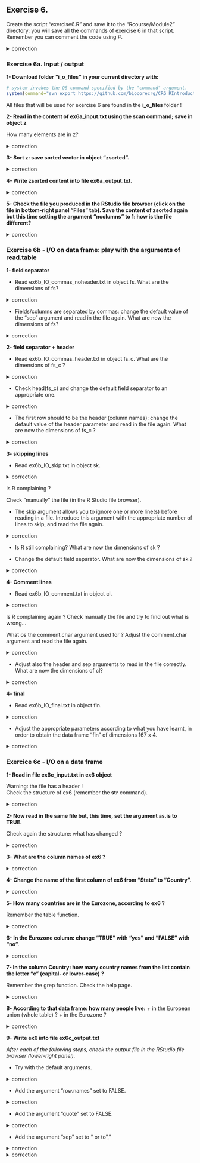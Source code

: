 ## Exercise 6. 

Create the script "exercise6.R" and save it to the "Rcourse/Module2" directory: you will save all the commands of exercise 6 in that script.
<br>Remember you can comment the code using #.


<details>
<summary>
correction
</summary>

```r
getwd()
setwd("Rcourse/Module2")
setwd("~/Rcourse/Module2")
```

</details>

### Exercise 6a. Input / output

**1- Download folder "i_o_files" in your current directory with:** 

```r
# system invokes the OS command specified by the "command" argument.
system(command="svn export https://github.com/biocorecrg/CRG_RIntroduction/trunk/i_o_files")
```

All files that will be used for exercise 6 are found in the **i_o_files** folder ! 

**2- Read in the content of ex6a_input.txt using the scan command; save in object z**

How many elements are in z?

<details>
<summary>
correction
</summary>

```r
# scan content of the file
z <- scan("i_o_files/ex6a_input.txt")
# number of elements (length of vector)
length(z)
```

</details>

**3- Sort z: save sorted vector in object "zsorted".**

<details>
<summary>
correction
</summary>

```r
zsorted <- sort(z)
```

</details>

**4- Write zsorted content into file ex6a_output.txt.**

<details>
<summary>
correction
</summary>

```r
write(zsorted, "ex6a_output.txt")
```

</details>

**5- Check the file you produced in the RStudio file browser (click on the file in bottom-right panel "Files" tab). Save the content of zsorted again but this time setting the argument "ncolumns" to 1: how is the file different?**

<details>
<summary>
correction
</summary>

```r
write(zsorted, "ex6a_output.txt", ncolumns=1)
```

</details>

### Exercise 6b - I/O on data frame: play with the arguments of read.table
  
**1- field separator**

* Read ex6b_IO_commas_noheader.txt in object fs.
What are the dimensions of fs?

<details>
<summary>
correction
</summary>

```r
# read in file with default parameters
fs <- read.table("i_o_files/ex6b_IO_commas_noheader.txt")
dim(fs)
```

</details>

* Fields/columns are separated by commas: change the default value of the "sep" argument and read in the file again.
What are now the dimensions of fs?

<details>
<summary>
correction
</summary>

```r
# change field separator to ","
fs <- read.table("i_o_files/ex6b_IO_commas_noheader.txt", 
	sep=",")
dim(fs)
```

</details>

**2- field separator + header**

* Read ex6b_IO_commas_header.txt in object fs_c.
What are the dimensions of fs_c ?

<details>
<summary>
correction
</summary>

```r
fs_c <- read.table("i_o_files/ex6b_IO_commas_header.txt")
dim(fs_c)
```

</details>

* Check head(fs_c) and change the default field separator to an appropriate one.

<details>
<summary>
correction
</summary>

```r
fs_c <- read.table("i_o_files/ex6b_IO_commas_header.txt", 
                   sep=",")
```

</details>

* The first row should to be the header (column names): change the default value of the header parameter and read in the file again.
What are now the dimensions of fs_c ?

<details>
<summary>
correction
</summary>

```r
fs_c <- read.table("i_o_files/ex6b_IO_commas_header.txt", 
                   sep=",", 
                   header=TRUE)
```

</details>

**3- skipping lines**

* Read ex6b_IO_skip.txt in object sk.

<details>
<summary>
correction
</summary>

```r
sk <- read.table("i_o_files/ex6b_IO_skip.txt")
```

</details>

Is R complaining ?<br>
 
Check "manually" the file (in the R Studio file browser).<br>

* The skip argument allows you to ignore one or more line(s) before reading in a file. Introduce this argument with the appropriate number of lines to skip, and read the file again.<br>

<details>
<summary>
correction
</summary>

```r
sk <- read.table("i_o_files/ex6b_IO_skip.txt",
                 skip=2)
dim(sk)
```

</details>

* Is R still complaining? 
What are now the dimensions of sk ?

* Change the default field separator.
What are now the dimensions of sk ?

<details>
<summary>
correction
</summary>

```r
sk <- read.table("i_o_files/ex6b_IO_skip.txt",
                 skip=2,
                 sep=",",
                 header=T)
```

</details>

**4- Comment lines**

* Read ex6b_IO_comment.txt in object cl.

<details>
<summary>
correction
</summary>

```r
cl <- read.table("i_o_files/ex6b_IO_comment.txt")
```

</details>

Is R complaining again ? Check manually the file and try to find out what is wrong...<br>

What os the comment.char argument used for ? Adjust the comment.char argument and read the file again.

<details>
<summary>
correction
</summary>

```r
cl <- read.table("i_o_files/ex6b_IO_comment.txt",
                 comment.char = "*")
```

</details>

* Adjust also the header and sep arguments to read in the file correctly.
What are now the dimensions of cl?

<details>
<summary>
correction
</summary>

```r
cl <- read.table("i_o_files/ex6b_IO_comment.txt",
                 comment.char = "*",
                 sep=",",
                 header=TRUE)
dim(cl)
```

</details>

**4- final**

* Read ex6b_IO_final.txt in object fin.

<details>
<summary>
correction
</summary>

```r
fin <- read.table("i_o_files/ex6b_IO_final.txt")
```

</details>

* Adjust the appropriate parameters according to what you have learnt, in order to obtain the data frame "fin" of dimensions 167 x 4.

<details>
<summary>
correction
</summary>

```r
fin <- read.table("i_o_files/ex6b_IO_final.txt",
                  sep=",",
                  header=TRUE,
                  skip=3,
                  comment.char="&"
                  )
```

</details>

### Exercice 6c - I/O on a data frame

**1- Read in file ex6c_input.txt in ex6 object**

Warning: the file has a header !
<br>
Check the structure of ex6 (remember the **str** command).

<details>
<summary>
correction
</summary>

```r
ex6 <- read.table("i_o_files/ex6c_input.txt", 
                  header=TRUE)
str(ex6)
```

</details>


**2- Now read in the same file but, this time, set the argument as.is to TRUE.**

Check again the structure: what has changed ?

<details>
<summary>
correction
</summary>

```r
ex6 <- read.table("i_o_files/ex6c_input.txt", 
                  header=TRUE,
                  as.is=TRUE)
str(ex6)
```

</details>

**3- What are the column names of ex6 ?**

<details>
<summary>
correction
</summary>

```r
colnames(ex6)
```

</details>

**4- Change the name of the first column of ex6 from "State" to "Country".**

<details>
<summary>
correction
</summary>

```r
# extract all column names of ex6
colnames(ex6)
# extract the name of the first column only
colnames(ex6)[1]
# reassign name of the first column only
colnames(ex6)[1] <- "Country"
```

</details>

**5- How many countries are in the Eurozone, according to ex6 ?**

Remember the table function.

<details>
<summary>
correction
</summary>

```r
table(ex6$Eurozone)
```

</details>

**6- In the Eurozone column: change "TRUE" with "yes" and "FALSE" with "no".**

<details>
<summary>
correction
</summary>

```r
# select the Eurozone column
ex6$Eurozone
# elements of the Eurozone column that are exactly TRUE
ex6$Eurozone==TRUE
# extract actual values that are TRUE
ex6$Eurozone[ex6$Eurozone==TRUE]
# reassign all elements that are TRUE with "yes"
ex6$Eurozone[ex6$Eurozone==TRUE] <- "yes"
# same with FALSE
ex6$Eurozone[ex6$Eurozone==FALSE] <- "no"
```

</details>

**7- In the column Country: how many country names from the list contain the letter "c" (capital- or lower-case) ?**

Remember the grep function. Check the help page.

<details>
<summary>
correction
</summary>

```r
# country names with "c" (lower-case)
grep("c", ex6$Country)
# country names with "c" or "C" (ignoring case)
grep("c", ex6$Country, ignore.case = TRUE)
# show actual country names
grep("c", ex6$Country, value=TRUE, ignore.case = TRUE)
```

</details>

**8- According to that data frame: how many people live:**
+ in the European union (whole table) ?
+ in the Eurozone ?

<details>
<summary>
correction
</summary>
  
```r
# sum the whole population column
sum(ex6$Population)
# select elements of ex6 where Eurozone is "yes"
ex6$Eurozone == "yes"
# select only elements in Population for which the corresponding Eurozone elements are "yes"
ex6$Population[ex6$Eurozone == "yes"]
# sum that selection
sum(ex6$Population[ex6$Eurozone == "yes"])
```

</details>

**9- Write ex6 into file ex6c_output.txt**

*After each of the following steps, check the output file in the RStudio file browser (lower-right panel).*

* Try with the default arguments.

<details>
<summary>
correction
</summary>

```r
write.table(ex6, file="ex6c_output.txt")
```

</details>

* Add the argument "row.names" set to FALSE.

<details>
<summary>
correction
</summary>

```r
write.table(ex6, file="ex6c_output.txt", 
            row.names = FALSE)
```

</details>

* Add the argument "quote" set to FALSE.

<details>
<summary>
correction
</summary>

```r
write.table(ex6, file="ex6c_output.txt", 
            row.names = FALSE,
            quote = FALSE)
```

</details>

* Add the argument "sep" set to "\t" or to ","

<details>
<summary>
correction
</summary>

```r
write.table(ex6, file="ex6c_output.txt", 
            row.names = FALSE,
            quote = FALSE,
            sep="\t")
```

</details>

<details>
<summary>
correction
</summary>

```r
write.table(ex6, file="ex6c_output.txt", 
            row.names = FALSE,
            quote = FALSE,
            sep=",")
```

</details>



